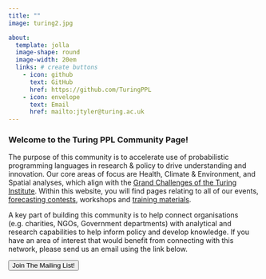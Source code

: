 ```yaml
---
title: ""
image: turing2.jpg

about: 
  template: jolla
  image-shape: round
  image-width: 20em
  links: # create buttons
    - icon: github
      text: GitHub
      href: https://github.com/TuringPPL
    - icon: envelope
      text: Email
      href: mailto:jtyler@turing.ac.uk
---
```


### Welcome to the Turing PPL Community Page! 


<p>

</p>

The purpose of this community is to accelerate use of probabilistic programming languages in research & policy to drive understanding and innovation. Our core areas of focus are Health, Climate & Environment, and Spatial analyses, which align with the [Grand Challenges of the Turing Institute](https://www.turing.ac.uk/research). Within this website, you will find pages relating to all of our events, [forecasting contests](pages/Forecasting_Contests/index.qmd), workshops and [training materials](pages/Resources.qmd).

A key part of building this community is to help connect organisations (e.g. charities, NGOs, Government departments) with analytical and research capabilities to help inform policy and develop knowledge. If you have an area of interest that would benefit from connecting with this network, please send us an email using the link below.

<p>

</p>

<a href=pages/get_involved.qmd#> <button type="button" class="btn btn-primary btn-lg">Join The Mailing List!</button> </a>
